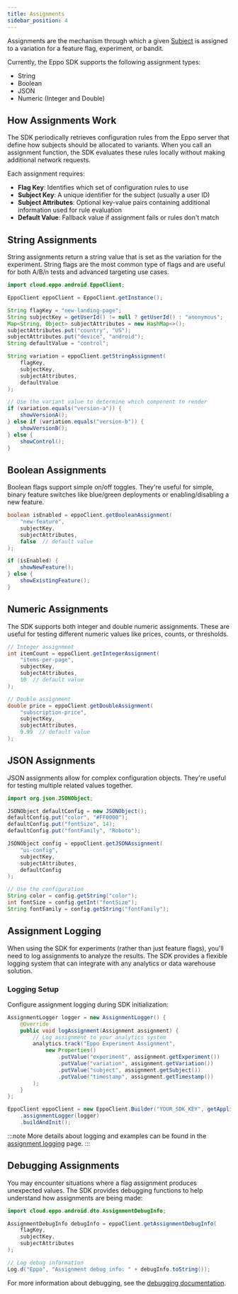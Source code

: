 ```yaml
---
title: Assignments
sidebar_position: 4
---
```



Assignments are the mechanism through which a given [Subject](/sdks/sdk-features/subjects) is assigned to a variation for a feature flag, experiment, or bandit.

Currently, the Eppo SDK supports the following assignment types:

- String
- Boolean
- JSON
- Numeric (Integer and Double)

## How Assignments Work

The SDK periodically retrieves configuration rules from the Eppo server that define how subjects should be allocated to variants. When you call an assignment function, the SDK evaluates these rules locally without making additional network requests.

Each assignment requires:

- **Flag Key**: Identifies which set of configuration rules to use
- **Subject Key**: A unique identifier for the subject (usually a user ID)
- **Subject Attributes**: Optional key-value pairs containing additional information used for rule evaluation
- **Default Value**: Fallback value if assignment fails or rules don't match

## String Assignments

String assignments return a string value that is set as the variation for the experiment. String flags are the most common type of flags and are useful for both A/B/n tests and advanced targeting use cases.

```java
import cloud.eppo.android.EppoClient;

EppoClient eppoClient = EppoClient.getInstance();

String flagKey = "new-landing-page";
String subjectKey = getUserId() != null ? getUserId() : "anonymous";
Map<String, Object> subjectAttributes = new HashMap<>();
subjectAttributes.put("country", "US");
subjectAttributes.put("device", "android");
String defaultValue = "control";

String variation = eppoClient.getStringAssignment(
    flagKey,
    subjectKey,
    subjectAttributes,
    defaultValue
);

// Use the variant value to determine which component to render
if (variation.equals("version-a")) {
    showVersionA();
} else if (variation.equals("version-b")) {
    showVersionB();
} else {
    showControl();
}
```

## Boolean Assignments

Boolean flags support simple on/off toggles. They're useful for simple, binary feature switches like blue/green deployments or enabling/disabling a new feature.

```java
boolean isEnabled = eppoClient.getBooleanAssignment(
    "new-feature",
    subjectKey,
    subjectAttributes,
    false  // default value
);

if (isEnabled) {
    showNewFeature();
} else {
    showExistingFeature();
}
```

## Numeric Assignments

The SDK supports both integer and double numeric assignments. These are useful for testing different numeric values like prices, counts, or thresholds.

```java
// Integer assignment
int itemCount = eppoClient.getIntegerAssignment(
    "items-per-page",
    subjectKey,
    subjectAttributes,
    10  // default value
);

// Double assignment
double price = eppoClient.getDoubleAssignment(
    "subscription-price",
    subjectKey,
    subjectAttributes,
    9.99  // default value
);
```

## JSON Assignments

JSON assignments allow for complex configuration objects. They're useful for testing multiple related values together.

```java
import org.json.JSONObject;

JSONObject defaultConfig = new JSONObject();
defaultConfig.put("color", "#FF0000");
defaultConfig.put("fontSize", 14);
defaultConfig.put("fontFamily", "Roboto");

JSONObject config = eppoClient.getJSONAssignment(
    "ui-config",
    subjectKey,
    subjectAttributes,
    defaultConfig
);

// Use the configuration
String color = config.getString("color");
int fontSize = config.getInt("fontSize");
String fontFamily = config.getString("fontFamily");
```

## Assignment Logging

When using the SDK for experiments (rather than just feature flags), you'll need to log assignments to analyze the results. The SDK provides a flexible logging system that can integrate with any analytics or data warehouse solution.

### Logging Setup

Configure assignment logging during SDK initialization:

```java
AssignmentLogger logger = new AssignmentLogger() {
    @Override
    public void logAssignment(Assignment assignment) {
        // Log assignment to your analytics system
        analytics.track("Eppo Experiment Assignment",
            new Properties()
                .putValue("experiment", assignment.getExperiment())
                .putValue("variation", assignment.getVariation())
                .putValue("subject", assignment.getSubject())
                .putValue("timestamp", assignment.getTimestamp())
        );
    }
};

EppoClient eppoClient = new EppoClient.Builder("YOUR_SDK_KEY", getApplication())
    .assignmentLogger(logger)
    .buildAndInit();
```

:::note
More details about logging and examples can be found in the [assignment logging](/sdks/event-logging/assignment-logging/) page.
:::

## Debugging Assignments

You may encounter situations where a flag assignment produces unexpected values. The SDK provides debugging functions to help understand how assignments are being made:

```java
import cloud.eppo.android.dto.AssignmentDebugInfo;

AssignmentDebugInfo debugInfo = eppoClient.getAssignmentDebugInfo(
    flagKey,
    subjectKey,
    subjectAttributes
);

// Log debug information
Log.d("Eppo", "Assignment debug info: " + debugInfo.toString());
```

For more information about debugging, see the [debugging documentation](/sdks/sdk-features/debugging-flag-assignment).
